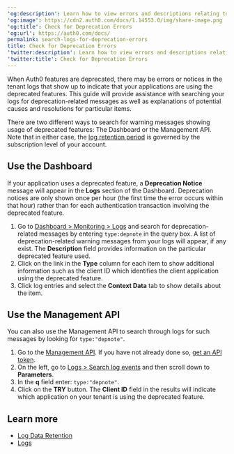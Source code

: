 ---
'og:description': Learn how to view errors and descriptions relating to deprecations.
'og:image': https://cdn2.auth0.com/docs/1.14553.0/img/share-image.png
'og:title': Check for Deprecation Errors
'og:url': https://auth0.com/docs/
permalink: search-logs-for-deprecation-errors
title: Check for Deprecation Errors
'twitter:description': Learn how to view errors and descriptions relating to deprecations.
'twitter:title': Check for Deprecation Errors
---
When Auth0 features are deprecated, there may be errors or notices in the tenant logs that show up to indicate that your applications are using the deprecated features. This guide will provide assistance with searching your logs for deprecation-related messages as well as explanations of potential causes and resolutions for particular items.

There are two different ways to search for warning messages showing usage of deprecated features: The Dashboard or the <Tooltip tip="Management API: A product to allow customers to perform administrative tasks." cta="View Glossary" href="/docs/glossary?term=Management+API">Management API</Tooltip>. Note that in either case, the [log retention period](/docs/deploy-monitor/logs/log-data-retention) is governed by the subscription level of your account.

## Use the Dashboard

If your application uses a deprecated feature, a **Deprecation Notice** message will appear in the **Logs** section of the Dashboard. Deprecation notices are only shown once per hour (the first time the error occurs within that hour) rather than for each authentication transaction involving the deprecated feature.

1. Go to [Dashboard > Monitoring > Logs](https://manage.auth0.com/#/logs) and search for deprecation-related messages by entering `type:depnote` in the query box. A list of deprecation-related warning messages from your logs will appear, if any exist. The **Description** field provides information on the particular deprecated feature used.
2. Click on the link in the **Type** column for each item to show additional information such as the client ID which identifies the client application using the deprecated feature.
3. Click log entries and select the **Context Data** tab to show details about the item.

## Use the Management API

You can also use the Management API to search through logs for such messages by looking for `type:"depnote"`.

1. Go to the [Management API](https://auth0.com/docs/api/management/v2). If you have not already done so, [get an API token](/docs/secure/tokens/access-tokens/management-api-access-tokens/get-management-api-access-tokens-for-production).
2. On the left, go to [Logs > Search log events](https://auth0.com/docs/api/management/v2/#!/Logs/get_logs) and then scroll down to **Parameters**.
3. In the **q** field enter: `type:"depnote"`.
4. Click on the **TRY** button. The **Client ID** field in the results will indicate which application on your tenant is using the deprecated feature.

## Learn more

* [Log Data Retention](/docs/deploy-monitor/logs/log-data-retention)
* [Logs](/docs/deploy-monitor/logs)